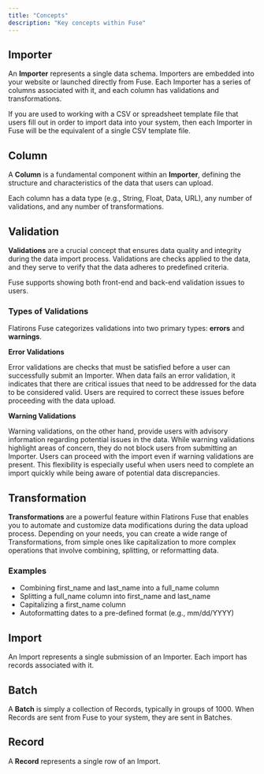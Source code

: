 ```yaml
---
title: "Concepts"
description: "Key concepts within Fuse"
---
```


## Importer

An **Importer** represents a single data schema. Importers are embedded into your website or launched directly from Fuse. Each Importer has a series of columns associated with it, and each column has validations and transformations.

If you are used to working with a CSV or spreadsheet template file that users fill out in order to import data into your system, then each Importer in Fuse will be the equivalent of a single CSV template file.

## Column

A **Column** is a fundamental component within an **Importer**, defining the structure and characteristics of the data that users can upload.

Each column has a data type (e.g., String, Float, Data, URL), any number of validations, and any number of transformations.

## Validation

**Validations** are a crucial concept that ensures data quality and integrity during the data import process. Validations are checks applied to the data, and they serve to verify that the data adheres to predefined criteria.

Fuse supports showing both front-end and back-end validation issues to users.

### **Types of Validations**

Flatirons Fuse categorizes validations into two primary types: **errors** and **warnings**.

**Error Validations**

Error validations are checks that must be satisfied before a user can successfully submit an Importer. When data fails an error validation, it indicates that there are critical issues that need to be addressed for the data to be considered valid. Users are required to correct these issues before proceeding with the data upload.

**Warning Validations**

Warning validations, on the other hand, provide users with advisory information regarding potential issues in the data. While warning validations highlight areas of concern, they do not block users from submitting an Importer. Users can proceed with the import even if warning validations are present. This flexibility is especially useful when users need to complete an import quickly while being aware of potential data discrepancies.

## Transformation

**Transformations** are a powerful feature within Flatirons Fuse that enables you to automate and customize data modifications during the data upload process. Depending on your needs, you can create a wide range of Transformations, from simple ones like capitalization to more complex operations that involve combining, splitting, or reformatting data.

### Examples

- Combining first_name and last_name into a full_name column
- Splitting a full_name column into first_name and last_name
- Capitalizing a first_name column
- Autoformatting dates to a pre-defined format (e.g., mm/dd/YYYY)

## Import

An Import represents a single submission of an Importer. Each import has records associated with it.

## Batch

A **Batch** is simply a collection of Records, typically in groups of 1000. When Records are sent from Fuse to your system, they are sent in Batches.

## Record

A **************Record************** represents a single row of an Import.